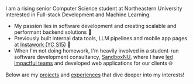 I am a rising senior Computer Science student at Northeastern University interested in Full-stack Development and Machine Learning.
- My passion lies in software development and creating scalable and performant backend solutions 💙
- Previously built internal data tools, LLM pipelines and mobile app pages at [Instawork (YC S15)](https://engineering.instawork.com/) 📱
- When I'm not doing homework, I'm heavily involved in a student-run software development consultancy, [SandboxNU](https://sandboxnu.com/clients), where I have [led impactful teams](/experience) and developed web applications for our clients 🌐

Below are my [projects](/projects) and [experiences](/experience) that dive deeper into my interests!
